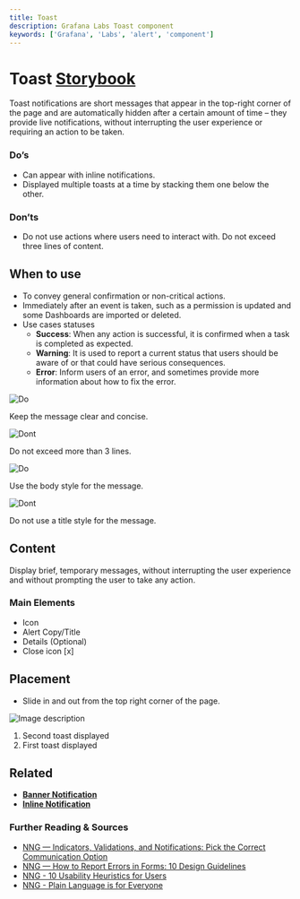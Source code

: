 ```yaml
---
title: Toast
description: Grafana Labs Toast component
keywords: ['Grafana', 'Labs', 'alert', 'component']
---
```



# Toast <Badge text='ready' color='green'></Badge> <a href='https://developers.grafana.com/ui/latest/index.html?path=/story/overlays-alert--examples' target='_blank' className='header-links'>Storybook <Icon name="external-link-alt"/> </a>

Toast notifications are short messages that appear in the top-right corner of the page and are automatically hidden after a certain amount of time – they provide live notifications, without interrupting the user experience or requiring an action to be taken.

### Do’s

- Can appear with inline notifications.
- Displayed multiple toasts at a time by stacking them one below the other.

### Don’ts

- Do not use actions where users need to interact with.
  Do not exceed three lines of content.

## When to use

- To convey general confirmation or non-critical actions.
- Immediately after an event is taken, such as a permission is updated and some Dashboards are imported or deleted.
- Use cases statuses
  - **Success**: When any action is successful, it is confirmed when a task is completed as expected.
  - **Warning**: It is used to report a current status that users should be aware of or that could have serious consequences.
  - **Error**: Inform users of an error, and sometimes provide more information about how to fix the error.

<div class='two-images-comparison'>

<div>

![Do](/img/toast-do-description-details.png) 

Keep the message clear and concise.

</div>

<div>

![Dont](/img/toast-dont-description-details.png)

Do not exceed more than 3 lines.

</div>

</div>


<div class='two-images-comparison'>

<div>

![Do](/img/toast-do-body-style.png) 

Use the body style for the message.

</div>

<div>

![Dont](/img/toast-dont-body-style.png)

Do not use a title style for the message.

</div>

</div>


## Content

Display brief, temporary messages, without interrupting the user experience and without prompting the user to take any action.

### Main Elements

- Icon
- Alert Copy/Title
- Details (Optional)
- Close icon [x]

## Placement

* Slide in and out from the top right corner of the page.

![Image description](/img/toast-placement.png 'Visual representation of toast')

1. Second toast displayed
2. First toast displayed

## Related

- **[Banner Notification](/design-system/Components/alert-banner)**
- **[Inline Notification](/design-system/Components/alert-inline)**

### Further Reading & Sources

- [NNG — Indicators, Validations, and Notifications: Pick the Correct Communication Option](https://www.nngroup.com/articles/indicators-validations-notifications/)
- [NNG — How to Report Errors in Forms: 10 Design Guidelines](https://www.nngroup.com/articles/errors-forms-design-guidelines/)
- [NNG - 10 Usability Heuristics for Users](https://www.nngroup.com/articles/ten-usability-heuristics/)
- [NNG - Plain Language is for Everyone](https://www.nngroup.com/articles/plain-language-experts/)

